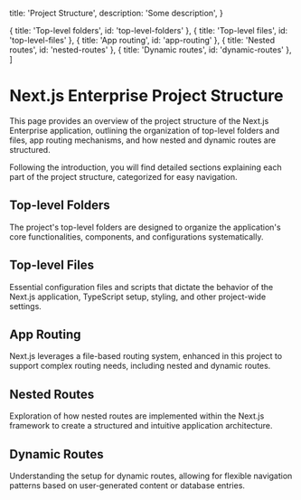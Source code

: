 
  title: 'Project Structure',
  description: 'Some description',
}

  { title: 'Top-level folders', id: 'top-level-folders' },
  { title: 'Top-level files', id: 'top-level-files' },
  { title: 'App routing', id: 'app-routing' },
  { title: 'Nested routes', id: 'nested-routes' },
  { title: 'Dynamic routes', id: 'dynamic-routes' },
]

# Next.js Enterprise Project Structure

This page provides an overview of the project structure of the Next.js Enterprise application, outlining the organization of top-level folders and files, app routing mechanisms, and how nested and dynamic routes are structured.

Following the introduction, you will find detailed sections explaining each part of the project structure, categorized for easy navigation.

## Top-level Folders

The project's top-level folders are designed to organize the application's core functionalities, components, and configurations systematically.

<ProjectStructureTable type="folders" />

## Top-level Files

Essential configuration files and scripts that dictate the behavior of the Next.js application, TypeScript setup, styling, and other project-wide settings.

<ProjectStructureTable type="files" />

## App Routing

Next.js leverages a file-based routing system, enhanced in this project to support complex routing needs, including nested and dynamic routes.

## Nested Routes

Exploration of how nested routes are implemented within the Next.js framework to create a structured and intuitive application architecture.

## Dynamic Routes

Understanding the setup for dynamic routes, allowing for flexible navigation patterns based on user-generated content or database entries.
